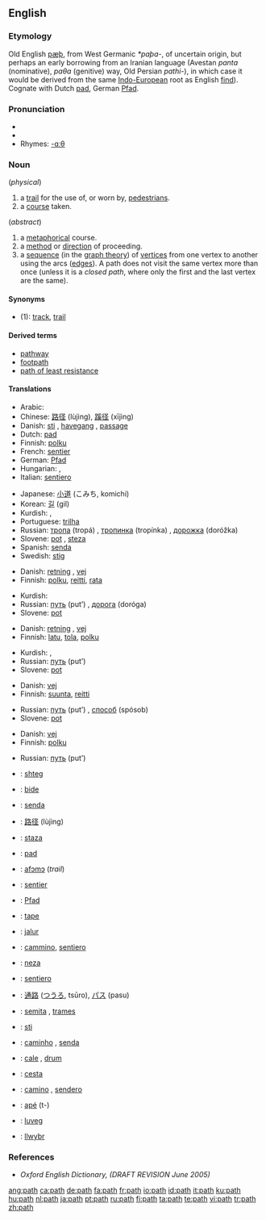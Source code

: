 ==English==

===Etymology===
Old English [[pæþ]], from West Germanic ''*paþa-'', of uncertain origin, but perhaps an early borrowing from an Iranian language (Avestan ''pɑntɑ'' (nominative), ''pɑθɑ'' (genitive) way, Old Persian ''pɑthi-''), in which case it would be derived from the same [[Indo-European]] root as English [[find]]).  Cognate with Dutch [[pad#Dutch|pad]], German [[Pfad]].

===Pronunciation===
*{{IPA|/pæθ/}}
*{{audio|en-us-path.ogg|Audio (US)}}
*Rhymes: [[Rhymes:English:-ɑːθ|-ɑːθ]]

===Noun===
{{en-noun}}

(''physical'')

# a [[trail]] for the use of, or worn by, [[pedestrian]]s.
# a [[course]] taken.

(''abstract'')
# a [[metaphorical]] course.
# a [[method]] or [[direction]] of proceeding.
# a [[sequence]] (in the [[graph theory]]) of [[vertex|vertices]] from one vertex to another using the arcs ([[edge|edges]]). A path does not visit the same vertex more than once (unless it is a ''closed path'', where only the first and the last vertex are the same).

====Synonyms====
*(1): [[track]], [[trail]]

====Derived terms====
*[[pathway]]
*[[footpath]]
*[[path of least resistance]]

====Translations====
{{trans-top|a trail for the use of, or worn by, pedestrians}}
*Arabic: {{Arab|[[طريق]]}} {{IPAchar|(ʈarīeq)}} {{m}}
*Chinese: [[路径]] (lùjìng), [[蹊径]] (xījìng)
*Danish: [[sti]] {{c}}, [[havegang]] {{c}}, [[passage]] {{c}}
*Dutch: [[pad#Dutch|pad]]
*Finnish: [[polku]]
*French: [[sentier]] {{m}}
*German: [[Pfad]] {{m}}
*Hungarian: {{t|hu|ösvény}}, {{t|hu|út}}
*Italian: [[sentiero]] {{m}}
{{trans-mid}}
*Japanese: [[小道]] (こみち, komichi)
*Korean: [[길]] (gil)
*Kurdish: {{KUchar|[[ڕێ]]}}, {{KUchar|[[ڕێگه‌]]}}
*Portuguese: [[trilha]] {{f}}
*Russian: [[тропа]] (tropá) {{f}}, [[тропинка]] (tropínka) {{f}}, [[дорожка]] (doróžka) {{f}}
*Slovene: [[pot]] {{f}}, [[steza]] {{f}}
*Spanish: [[senda]] {{f}}
*Swedish: [[stig]] {{n}}
{{trans-bottom}}

{{trans-top|a course taken}}
*Danish: [[retning]] {{c}}, [[vej]] {{c}}
*Finnish: [[polku]], [[reitti]], [[rata]]
{{trans-mid}}
*Kurdish: {{KUchar|[[ڕێ]]}}
*Russian: [[путь]] (put’) {{m}}, [[дорога]] (doróga) {{f}}
*Slovene: [[pot]] {{f}}
{{trans-bottom}}

{{trans-top|a metaphorical course}}
*Danish: [[retning]] {{c}}, [[vej]] {{c}}
*Finnish: [[latu]],  [[tola]], [[polku]]
{{trans-mid}}
*Kurdish: {{KUchar|[[ڕێ]]}}, {{KUchar|[[ڕێباز]]}}
*Russian: [[путь]] (put’) {{m}}
*Slovene: [[pot]] {{f}}
{{trans-bottom}}

{{trans-top|a method or direction of proceeding}}
*Danish: [[vej]] {{c}}
*Finnish: [[suunta]], [[reitti]]
{{trans-mid}}
*Russian: [[путь]] (put’) {{m}}, [[способ]] (spósob) {{m}}
*Slovene: [[pot]] {{f}}
{{trans-bottom}}

{{trans-top|a sequence of vertices from one vertex to another}}
*Danish: [[vej]] {{c}}
*Finnish: [[polku]]
{{trans-mid}}
*Russian: [[путь]] (put’) {{m}}
{{trans-bottom}}

{{checktrans-top}}
*{{ttbc|Albanian}}: [[shteg]]
*{{ttbc|Basque}}: [[bide]]
*{{ttbc|Catalan}}: [[senda]] {{f}}
*{{ttbc|Chinese}}: [[路径]] (lùjìng)
*{{ttbc|Croatian}}: [[staza]] {{f}}
*{{ttbc|Dutch}}: [[pad]] {{n}}
*{{ttbc|Ewe}}: [[afɔmɔ]] {{n}} (''trail'')
*{{ttbc|French}}: [[sentier]] {{m}}
*{{ttbc|German}}: [[Pfad]] {{m}}
*{{ttbc|Guaraní}}: [[tape]]
*{{ttbc|Indonesian}}: [[jalur]]
*{{ttbc|Interlingua}}: [[cammino]], [[sentiero]]
{{trans-mid}}
*{{ttbc|Isthmus Zapotec}}: [[neza]]
*{{ttbc|Italian}}: [[sentiero]] {{m}}
*{{ttbc|Japanese}}: [[通路]] ([[つうろ]], tsūro), [[パス]] (pasu)
*{{ttbc|Latin}}: [[semita]] {{f}}, [[trames]] {{m}}
*{{ttbc|Norwegian}}: [[sti]] {{m}}
*{{ttbc|Portuguese}}: [[caminho]] {{m}}, [[senda]] {{f}}
*{{ttbc|Romanian}}: [[cale]] {{f}}, [[drum]] {{n}}
*{{ttbc|Slovak}}: [[cesta]] {{f}}
*{{ttbc|Spanish}}: [[camino]] {{m}}, [[sendero]] {{m}}
*{{ttbc|Tupinambá}}: [[apé]] (t-)
*{{ttbc|Volapük}}: [[luveg]]
*{{ttbc|Welsh}}: [[llwybr]] {{m}}
{{trans-bottom}}

===References===
*''Oxford English Dictionary, (DRAFT REVISION June 2005)''

[[ang:path]]
[[ca:path]]
[[de:path]]
[[fa:path]]
[[fr:path]]
[[io:path]]
[[id:path]]
[[it:path]]
[[ku:path]]
[[hu:path]]
[[nl:path]]
[[ja:path]]
[[pt:path]]
[[ru:path]]
[[fi:path]]
[[ta:path]]
[[te:path]]
[[vi:path]]
[[tr:path]]
[[zh:path]]